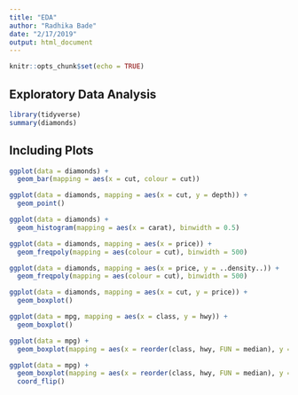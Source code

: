 ```yaml
---
title: "EDA"
author: "Radhika Bade"
date: "2/17/2019"
output: html_document
---
```


```r
knitr::opts_chunk$set(echo = TRUE)
```

## Exploratory Data Analysis

```r
library(tidyverse)
summary(diamonds)
```

## Including Plots


```r
ggplot(data = diamonds) +
  geom_bar(mapping = aes(x = cut, colour = cut))

ggplot(data = diamonds, mapping = aes(x = cut, y = depth)) + 
  geom_point()

ggplot(data = diamonds) +
  geom_histogram(mapping = aes(x = carat), binwidth = 0.5)

ggplot(data = diamonds, mapping = aes(x = price)) + 
  geom_freqpoly(mapping = aes(colour = cut), binwidth = 500)

ggplot(data = diamonds, mapping = aes(x = price, y = ..density..)) + 
  geom_freqpoly(mapping = aes(colour = cut), binwidth = 500)

ggplot(data = diamonds, mapping = aes(x = cut, y = price)) +
  geom_boxplot()

ggplot(data = mpg, mapping = aes(x = class, y = hwy)) +
  geom_boxplot()

ggplot(data = mpg) +
  geom_boxplot(mapping = aes(x = reorder(class, hwy, FUN = median), y = hwy))

ggplot(data = mpg) +
  geom_boxplot(mapping = aes(x = reorder(class, hwy, FUN = median), y = hwy)) +
  coord_flip()
```

